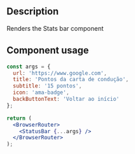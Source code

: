 
<Meta title="Components/StatusBar/StatusBar Docs" />

<h2>Description</h2>

<p>Renders the Stats bar component</p>

<h2>Component usage</h2>

```jsx
const args = {
  url: 'https://www.google.com',
  title: 'Pontos da carta de condução',
  subtitle: '15 pontos',
  icon: 'ama-badge',
  backButtonText: 'Voltar ao início'
};

return (
  <BrowserRouter>
    <StatusBar {...args} />
  </BrowserRouter>
);
```
